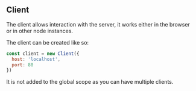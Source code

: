 ## Client

The client allows interaction with the server, it works either in the browser or in other node instances.

The client can be created like so:

```js
const client = new Client({
  host: 'localhost',
  port: 80
})
```

It is not added to the global scope as you can have multiple clients.